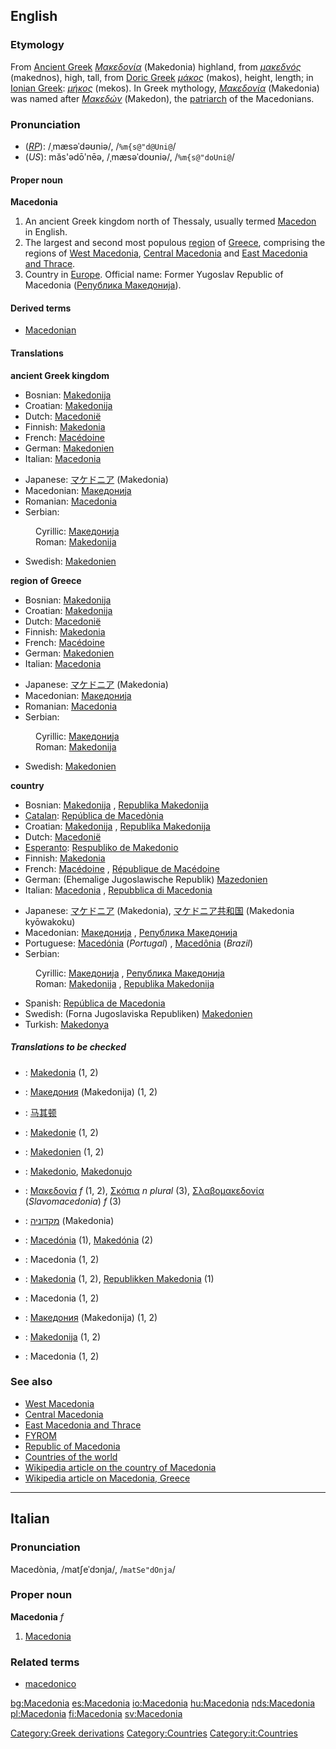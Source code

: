 {{See|macedonia}}
==English==
===Etymology===
From [[Ancient Greek]] ''[[Μακεδονία]]'' (Makedonia) highland, from ''[[μακεδνός]]'' (makednos), high, tall, from [[Doric Greek]] ''[[μάκος]]'' (makos), height, length; in [[Ionian Greek]]: ''[[μήκος]]'' (mekos). In Greek mythology, ''[[Μακεδονία]]'' (Makedonia) was named after ''[[Μακεδών]]'' (Makedon), the [[patriarch]] of the Macedonians.

===Pronunciation===
*(''[[RP]]''): /ˌmæsəˈdəʊniə/, /<tt>%m{s@"d@Uni@</tt>/
*(''US''): măs'ədōʹnēə, /ˌmæsəˈdoʊniə/, /<tt>%m{s@"doUni@</tt>/

====Proper noun====
{{wikipedia}}
{{wikipediapar|Macedonia (region)}}
'''Macedonia'''
# An ancient Greek kingdom north of Thessaly, usually termed [[Macedon]] in English.
# The largest and second most populous [[region]] of [[Greece]], comprising the regions of [[West Macedonia]], [[Central Macedonia]] and [[East Macedonia and Thrace]].
# Country in [[Europe]]. Official name: Former Yugoslav Republic of Macedonia ([[Република Македонија]]).

====Derived terms====
*[[Macedonian]]

====Translations====
'''ancient Greek kingdom'''
{{top}}
*Bosnian: [[Makedonija#Bosnian|Makedonija]] {{f}}
*Croatian: [[Makedonija#Croatian|Makedonija]] {{f}}
*Dutch: [[Macedonië]] {{n}}
*Finnish: [[Makedonia]]
*French: [[Macédoine]] {{f}}
*German: [[Makedonien]] {{n}}
*Italian: [[Macedonia#Italian|Macedonia]] {{f}}
{{mid}}
*Japanese: [[マケドニア]] (Makedonia)
*Macedonian: [[Македонија#Macedonian|Македонија]] {{f}}
*Romanian: [[Macedonia]] {{f}}
*Serbian:
:Cyrillic: [[Македонија#Serbian|Македонија]] {{f}}
:Roman: [[Makedonija#Serbian|Makedonija]] {{f}}
*Swedish: [[Makedonien]]
{{bottom}}

'''region of Greece'''
{{top}}
*Bosnian: [[Makedonija#Bosnian|Makedonija]] {{f}}
*Croatian: [[Makedonija#Croatian|Makedonija]] {{f}}
*Dutch: [[Macedonië]] {{n}}
*Finnish: [[Makedonia]]
*French: [[Macédoine]] {{f}}
*German: [[Makedonien]] {{n}}
*Italian: [[Macedonia#Italian|Macedonia]] {{f}}
{{mid}}
*Japanese: [[マケドニア]] (Makedonia)
*Macedonian: [[Македонија#Macedonian|Македонија]] {{f}}
*Romanian: [[Macedonia]] {{f}}
*Serbian:
:Cyrillic: [[Македонија#Serbian|Македонија]] {{f}}
:Roman: [[Makedonija#Serbian|Makedonija]] {{f}}
*Swedish: [[Makedonien]]
{{bottom}}

'''country'''
{{top}}
*Bosnian: [[Makedonija#Bosnian|Makedonija]] {{f}}, [[Republika Makedonija#Bosnian|Republika Makedonija]] {{f}}
*[[Catalan]]: [[República de Macedònia]] {{f}}
*Croatian: [[Makedonija#Bosnian|Makedonija]] {{f}}, [[Republika Makedonija#Bosnian|Republika Makedonija]] {{f}}
*Dutch: [[Macedonië]] {{n}}
*[[Esperanto]]: [[Respubliko de Makedonio]]
*Finnish: [[Makedonia]]
*French: [[Macédoine]] {{f}}, [[République de Macédoine]] {{f}}
*German: (Ehemalige Jugoslawische Republik) [[Mazedonien]]
*Italian: [[Macedonia#Italian|Macedonia]] {{f}}, [[Repubblica di Macedonia]] {{f}}
{{mid}}
*Japanese: [[マケドニア]] (Makedonia), [[マケドニア共和国]] (Makedonia kyōwakoku)
*Macedonian: [[Македонија#Macedonian|Македонија]] {{f}}, [[Република Македонија#Macedonian|Република Македонија]] {{f}}
*Portuguese: [[Macedónia]] (''Portugal'') {{f}}, [[Macedônia]] (''Brazil'') {{f}}
*Serbian:
:Cyrillic: [[Македонија#Serbian|Македонија]] {{f}}, [[Република Македонија#Serbian|Република Македонија]] {{f}}
:Roman: [[Makedonija#Serbian|Makedonija]] {{f}}, [[Republika Makedonija#Serbian|Republika Makedonija]] {{f}}
*Spanish: [[República de Macedonia]] {{f}}
*Swedish: (Forna Jugoslaviska Republiken) [[Makedonien]]
*Turkish: [[Makedonya]]
{{bottom}}

=====Translations to be checked=====
{{checktrans}}

*{{ttbc|Breton}}: [[Makedonia]] (1, 2)
*{{ttbc|Bulgarian}}: [[Македония]] (Makedonija) (1, 2)
*{{ttbc|Chinese}}: [[马其顿]]
*{{ttbc|Czech}}: [[Makedonie]] (1, 2)
*{{ttbc|Danish}}: [[Makedonien]] (1, 2)
*{{ttbc|Esperanto}}: [[Makedonio]], [[Makedonujo]]
*{{ttbc|Greek, Modern}}: [[Μακεδονία]] <!--move to the Greek article [mace̞ðo̞ˈniˌa]--> ''f'' (1, 2), [[Σκόπια]] <!--move to the Greek article [ˈsko̞pça]--> ''n plural'' (3), [[Σλαβομακεδονία]] (''Slavomacedonia'') ''f'' (3)
*{{ttbc|Hebrew}}: [[מקדוניה]] (Makedonia)
*{{ttbc|Hungarian}}: [[Macedónia]] (1), [[Makedónia]] (2)
*{{ttbc|Latin}}: Macedonia (1, 2) 
*{{ttbc|Norwegian}}: [[Makedonia]] (1, 2), [[Republikken Makedonia]] (1)
*{{ttbc|Polish}}: Macedonia (1, 2)
*{{ttbc|Russian}}: [[Македония]] (Makedonija) (1, 2)
*{{ttbc|Slovene}}: [[Makedonija]] {{f}} (1, 2)
*{{ttbc|Spanish}}: Macedonia (1, 2)

===See also===
*[[West Macedonia]]
*[[Central Macedonia]]
*[[East Macedonia and Thrace]]
*[[FYROM]]
*[[Republic of Macedonia]]
*[[Countries of the world]]
*[[w:Republic of Macedonia|Wikipedia article on the country of Macedonia]]
*[[w:Macedonia|Wikipedia article on Macedonia, Greece]]

----

==Italian==
===Pronunciation===
Macedònia, /matʃeˈdɔnja/, /<tt>matSe"dOnja</tt>/
===Proper noun===
'''Macedonia''' ''f''

#[[Macedonia#English|Macedonia]]<!--in which sense(s)?-->

===Related terms===
*[[macedonico]]

[[Category:Greek derivations]]
[[Category:Countries]]
[[Category:it:Countries]]

[[bg:Macedonia]]
[[es:Macedonia]]
[[io:Macedonia]]
[[hu:Macedonia]]
[[nds:Macedonia]]
[[pl:Macedonia]]
[[fi:Macedonia]]
[[sv:Macedonia]]
